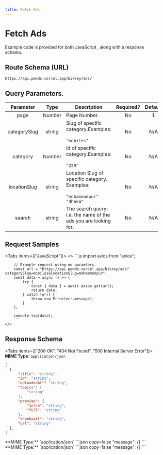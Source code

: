 ```yaml
---
title: Fetch Ads 
---
```



# Fetch Ads 

Example code is provided for both JavaScript , along with a response schema.

## Route Schema (URL)

```
https://api.pewds.vercel.app/bikroy/ads/
```



## Query Parameters.


| Parameter |                                                                           Type                                                                            | Description                                                               | Required? | Default |
| :-------: | :-------------------------------------------------------------------------------------------------------------------------------------------------------: | ------------------------------------------------------------------------- | :-------: | :-----: |
|   page   |    Number | Page Number. |    No     |   1   |
|   categorySlug   |    string | Slug of specific category.Examples: <br></br>`"mobiles"` |    No     |   N/A   |
|   category   |    Number | Id of specific category.Examples: <br></br>`"229"` |    No     |   N/A   |
|   locationSlug   |    string | Location Slug of specific category. Examples: <br></br>`"mohammadpur"` `"dhaka"`   |    No     |   N/A   |
|   search   |    string |  The search query; i.e. the name of the ads you are looking for.    |    No     |   N/A   |

## Request Samples

<Tabs items={["JavaScript"]}>
  <Tab>
    <>
        ```js
        import axios from "axios";

        // Example request using no paramters.
        const url = "https://api.pewds.vercel.app/bikroy/ads?categorySlug=mobiles&locationSlug=mohammadpur";
        const data = async () => {
            try {
                const { data } = await axios.get(url);
                return data;
            } catch (err) {
                throw new Error(err.message);
            }
        };

        console.log(data);
        ```
    </>

  </Tab>
  
</Tabs>

## Response Schema

<Tabs items={["200 OK", "404 Not Found", "500 Internal Server Error"]}>
  <Tab>
  **MIME Type:** `application/json`
  ```json copy=false
  [
    {
        "title": "string",
        "id": "string",
        "uploadedAt": "string",
        "topics": [
            "string"
        ],
        "preview": {
            "intro": "string",
            "full": "string"
        },
        "thumbnail": "string",
        "url": "string"
    },
  ]
  ```
  </Tab>
  <Tab>
  **MIME Type:** `application/json`
  ```json copy=false
  "message": {}
  ```
  </Tab>
  <Tab>
  **MIME Type:** `application/json`
  ```json copy=false
  "message": {}
  ```
  </Tab>
</Tabs>

